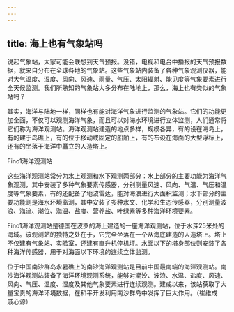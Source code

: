 ```yaml
---
---
---
```

title: 海上也有气象站吗
---




说起气象站，大家可能会联想到天气预报。没错，电视和电台中播报的天气预报数据，就来自分布在全球各地的气象站。这些气象站内装备了各种气象观测仪器，能对大气温度、湿度、风向、风速、雨量、气压、太阳辐射、能见度等气象要素进行全天候监测。我们所熟知的气象站大多分布在陆地上，那么，海上也有类似的气象站吗？

其实，海洋与陆地一样，同样也有能对海洋气象进行监测的气象站。它们的功能更加全面，不仅可以观测海洋气象，而且可以对海水环境进行立体监测，人们通常将它们称为海洋观测站。海洋观测站建造的地点多样，规模各异，有的设在海岛上，有的建于岛礁上，有的位于移动或固定的船舶上，有的布设在海面的大型浮标上，还有的坐落于海洋中矗立的人造塔上。

Fino1海洋观测站



这些海洋观测站常分为水上观测和水下观测两部分：水上部分的主要功能为海洋气象观测，其中安装了多种气象要素传感器，分别测量风速、风向、气温、气压和温度等气象要素，有的还配备了地波雷达，能对海浪进行大面积监测；水下部分的主要功能则是海水环境监测，其中安装了多种水文、化学和生态传感器，分别测量波浪、海流、潮位、海温、盐度、营养盐、叶绿素等多种海洋环境要素。

Fino1海洋观测站是德国在波罗的海上建造的一座海洋观测站，位于水深25米处的海域。该观测站的独特之处在于，它完全坐落在一个从海底建造的人造塔上。塔上不仅建有气象站、实验室，还建有直升机停机坪。水面以下的塔身部位则安装了各种海洋传感器，用于对海面以下环境的连续立体监测。

位于中国南沙群岛永暑礁上的南沙海洋观测站是目前中国最南端的海洋观测站。南沙海洋观测站装备了海洋环境观测系统，能够对潮汐、波浪、水温、盐度、风速、风向、气压、温度、湿度及其他气象要素进行连续观测。建成以来，该站获取了大量宝贵的海洋环境数据，在和平开发利用南沙群岛中发挥了巨大作用。（崔维成　戚心源）